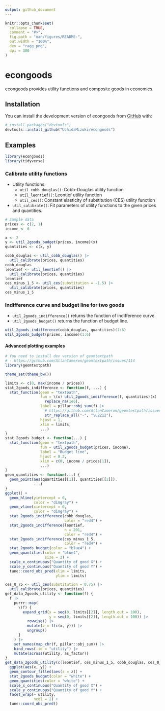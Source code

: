 ```yaml
---
output: github_document
---
```


<!-- README.md is generated from README.Rmd. Please edit that file -->

```r
knitr::opts_chunk$set(
  collapse = TRUE,
  comment = "#>",
  fig.path = "man/figures/README-",
  out.width = "100%",
  dev = "ragg_png",
  dpi = 300
)
```

# econgoods

<!-- badges: start -->
<!-- badges: end -->

econgoods provides utility functions and composite goods in economics.

## Installation

You can install the development version of econgoods from [GitHub](https://github.com/) with:

``` r
# install.packages("devtools")
devtools::install_github("UchidaMizuki/econgoods")
```

## Examples

```r
library(econgoods)
library(tidyverse)
```

### Calibrate utility functions

- Utility functions:
  - `util_cobb_douglas()`: Cobb-Douglas utility function
  - `util_leontief()`: Leontief utility function
  - `util_ces()`: Constant elasticity of substitution (CES) utility function
- `util_calibrate()`: Fit parameters of utility functions to the given prices 
and quantities.

```r
# Sample data
prices <- c(2, 1)
income <- 6

x <- 2
y <- util_2goods_budget(prices, income)(x)
quantities <- c(x, y)
```

```r
cobb_douglas <- util_cobb_douglas() |> 
  util_calibrate(prices, quantities)
cobb_douglas
leontief <- util_leontief() |> 
  util_calibrate(prices, quantities)
leontief
ces_minus_1_5 <- util_ces(substitution = -1.5) |> 
  util_calibrate(prices, quantities)
ces_minus_1_5
```

### Indifference curve and budget line for two goods

- `util_2goods_indifference()` returns the function of indifference curve.
- `util_2goods_budget()` returns the function of budget line.

```r
util_2goods_indifference(cobb_douglas, quantities)(1:6)
util_2goods_budget(prices, income)(1:6)
```
#### Advanced plotting examples

```r
# You need to install dev version of geomtextpath
# - https://github.com/AllanCameron/geomtextpath/issues/114
library(geomtextpath)

theme_set(theme_bw())

limits <- c(0, max(income / prices))
stat_2goods_indifference <- function(f, ...) {
  stat_function(geom = "textpath",
                fun = \(x) util_2goods_indifference(f, quantities)(x) |> 
                  replace_na(1e6),
                label = pillar::obj_sum(f) |> 
                  # https://github.com/AllanCameron/geomtextpath/issues/75
                  str_replace_all("-", "\u2212"),
                hjust = 1,
                xlim = limits,
                ...)
}
stat_2goods_budget <- function(...) {
  stat_function(geom = "textpath",
                fun = util_2goods_budget(prices, income),
                label = "Budget line",
                hjust = 0.2,
                xlim = c(0, income / prices[1]),
                ...)
}
geom_quantities <- function(...) {
  geom_point(aes(quantities[[1]], quantities[[2]]),
             ...)
}
ggplot() +
  geom_hline(yintercept = 0,
             color = "dimgray") +
  geom_vline(xintercept = 0,
             color = "dimgray") +
  stat_2goods_indifference(cobb_douglas,
                           color = "red4") +
  stat_2goods_indifference(leontief,
                           n = 201,
                           color = "red4") +
  stat_2goods_indifference(ces_minus_1_5,
                           color = "red4") +
  stat_2goods_budget(color = "blue4") +
  geom_quantities(color = "blue4",
                  size = 2) +
  scale_x_continuous("Quantity of good X") +
  scale_y_continuous("Quantity of good Y") +
  tune::coord_obs_pred(xlim = limits,
                       ylim = limits)
```

```r
ces_0_75 <- util_ces(substitution = 0.75) |> 
  util_calibrate(prices, quantities)
get_data_2goods_utility <- function(f) {
  f |> 
    purrr::map(
      \(f) {
        expand_grid(x = seq(0, limits[[2]], length.out = 100),
                    y = seq(0, limits[[2]], length.out = 100)) |>
          rowwise() |> 
          mutate(z = f(c(x, y))) |> 
          ungroup()
      }
    ) |> 
    set_names(map_chr(f, pillar::obj_sum)) |> 
    bind_rows(.id = "utility") |> 
    mutate(across(utility, as_factor))
}
get_data_2goods_utility(c(leontief, ces_minus_1_5, cobb_douglas, ces_0_75)) |> 
  ggplot(aes(x, y)) +
  geom_contour_filled(aes(z = z)) +
  stat_2goods_budget(color = "white") +
  geom_quantities(color = "white") +
  scale_x_continuous("Quantity of good X") +
  scale_y_continuous("Quantity of good Y") +
  facet_wrap(~ utility,
             ncol = 2) +
  tune::coord_obs_pred()
```
